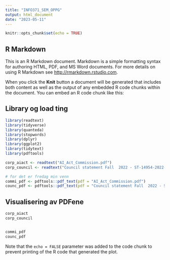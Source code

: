 ```yaml
---
title: "INFO371_SEM_OPPG"
output: html_document
date: "2023-05-11"
---
```


```r
knitr::opts_chunk$set(echo = TRUE)
```

## R Markdown

This is an R Markdown document. Markdown is a simple formatting syntax for authoring HTML, PDF, and MS Word documents. For more details on using R Markdown see <http://rmarkdown.rstudio.com>.

When you click the **Knit** button a document will be generated that includes both content as well as the output of any embedded R code chunks within the document. You can embed an R code chunk like this:

## Library og load ting

```r
library(readtext)
library(tidyverse)
library(quanteda)
library(stopwords)
library(dplyr)
library(ggplot2)
library(tidytext)
library(pdftools)

corp_aiact <- readtext("AI_Act_Commission.pdf")
corp_council <- readtext("Council statement Fall  2022 - ST-14954-2022-INIT_en.pdf")

# for det er fredag min venn
commi_pdf <- pdftools::pdf_text(pdf = "AI_Act_Commission.pdf")
counc_pdf <- pdftools::pdf_text(pdf = "Council statement Fall  2022 - ST-14954-2022-INIT_en.pdf")
```


## Visualisering av PDFene

```r
corp_aiact
corp_council


commi_pdf
counc_pdf
```

Note that the `echo = FALSE` parameter was added to the code chunk to prevent printing of the R code that generated the plot.

```r

```

```r

```

```r

```

